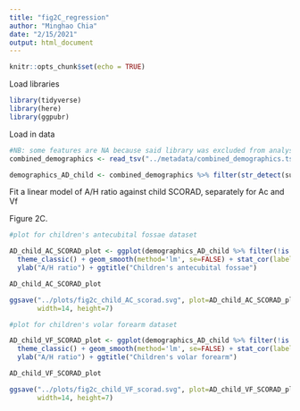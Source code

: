 ---
title: "fig2C_regression"
author: "Minghao Chia"
date: "2/15/2021"
output: html_document
---

```{r setup, include=FALSE}
knitr::opts_chunk$set(echo = TRUE)
```

Load libraries
```{r}
library(tidyverse)
library(here)
library(ggpubr)
```

Load in data 

```{r}
#NB: some features are NA because said library was excluded from analysis etc
combined_demographics <- read_tsv("../metadata/combined_demographics.tsv")

demographics_AD_child <- combined_demographics %>% filter(str_detect(subject_ID, pattern="^[A]"))

```

Fit a linear model of A/H ratio against child SCORAD, separately for Ac and Vf

Figure 2C.

```{r, echo = FALSE}

#plot for children's antecubital fossae dataset

AD_child_AC_SCORAD_plot <- ggplot(demographics_AD_child %>% filter(!is.na(AC_aureus_hom_bal)), aes(x=child_SCORAD, y=AC_aureus_hom_bal)) + geom_point() + 
  theme_classic() + geom_smooth(method='lm', se=FALSE) + stat_cor(label.y=4) +
  ylab("A/H ratio") + ggtitle("Children's antecubital fossae")

AD_child_AC_SCORAD_plot

ggsave("../plots/fig2c_child_AC_scorad.svg", plot=AD_child_AC_SCORAD_plot, 
       width=14, height=7)
```

```{r, echo = FALSE}
#plot for children's volar forearm dataset

AD_child_VF_SCORAD_plot <- ggplot(demographics_AD_child %>% filter(!is.na(VF_aureus_hom_bal)), aes(x=child_SCORAD, y=VF_aureus_hom_bal)) + geom_point() + 
  theme_classic() + geom_smooth(method='lm', se=FALSE) + stat_cor(label.y=4) +
  ylab("A/H ratio") + ggtitle("Children's volar forearm")

AD_child_VF_SCORAD_plot

ggsave("../plots/fig2c_child_VF_scorad.svg", plot=AD_child_VF_SCORAD_plot, 
       width=14, height=7)


```


